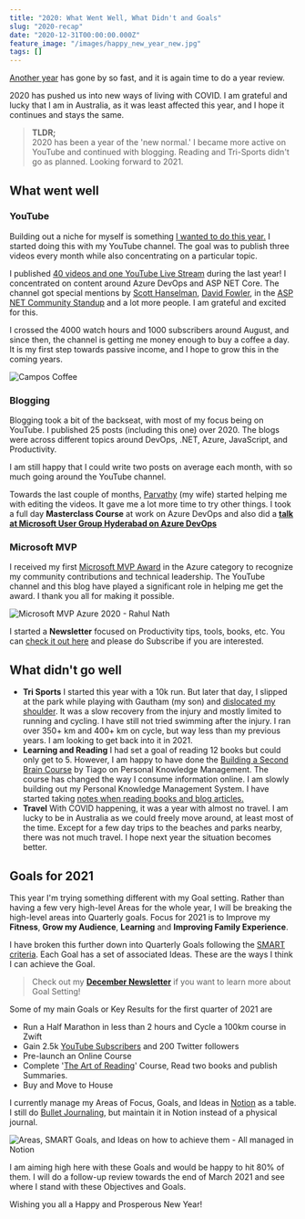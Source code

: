 ```yaml
---
title: "2020: What Went Well, What Didn't and Goals"
slug: "2020-recap"
date: "2020-12-31T00:00:00.000Z"
feature_image: "/images/happy_new_year_new.jpg"
tags: []
---
```


[Another year](__GHOST_URL__/blog/2019-recap/) has gone by so fast, and it is again time to do a year review.

2020 has pushed us into new ways of living with COVID. I am grateful and lucky that I am in Australia, as it was least affected this year, and I hope it continues and stays the same.

> **TLDR;**  
> 2020 has been a year of the 'new normal.' I became more active on YouTube and continued with blogging. Reading and Tri-Sports didn't go as planned. Looking forward to 2021.

What went well
--------------

### YouTube

Building out a niche for myself is something [I wanted to do this year.](__GHOST_URL__/blog/2019-recap/#goals-for-2020) I started doing this with my YouTube channel. The goal was to publish three videos every month while also concentrating on a particular topic.

I published [40 videos and one YouTube Live Stream](https://www.youtube.com/c/RahulNath/videos) during the last year! I concentrated on content around Azure DevOps and ASP NET Core. The channel got special mentions by [Scott Hanselman](https://twitter.com/ToughToWatch/status/1320988054421725185?s=20), [David Fowler](https://twitter.com/davidfowl/status/1321086106742317059?s=20), in the [ASP NET Community Standup](https://twitter.com/rahulpnath/status/1306356354521600000) and a lot more people. I am grateful and excited for this.

I crossed the 4000 watch hours and 1000 subscribers around August, and since then, the channel is getting me money enough to buy a coffee a day. It is my first step towards passive income, and I hope to grow this in the coming years.

![Campos Coffee](/images/coffee_campos.jpg)

### Blogging

Blogging took a bit of the backseat, with most of my focus being on YouTube. I published 25 posts (including this one) over 2020. The blogs were across different topics around DevOps, .NET, Azure, JavaScript, and Productivity.

I am still happy that I could write two posts on average each month, with so much going around the YouTube channel.

Towards the last couple of months, [Parvathy](https://www.facebook.com/parvathy.panicker) (my wife) started helping me with editing the videos. It gave me a lot more time to try other things. I took a full day **Masterclass Course** at work on Azure DevOps and also did a [**talk at Microsoft User Group Hyderabad on Azure DevOps**](https://www.eventbrite.com/e/mugh-azure-devops-day-2020-tickets-132647368851#)

### Microsoft MVP

I received my first [Microsoft MVP Award](https://mvp.microsoft.com/) in the Azure category to recognize my community contributions and technical leadership. The YouTube channel and this blog have played a significant role in helping me get the award. I thank you all for making it possible.

![Microsoft MVP Azure 2020 - Rahul Nath](/images/microsoft_mvp_azure_2020.jpg)

I started a **Newsletter** focused on Productivity tips, tools, books, etc. You can [check it out here](https://rahulpnath.substack.com/) and please do Subscribe if you are interested.

What didn't go well
-------------------

*   **Tri Sports** I started this year with a 10k run. But later that day, I slipped at the park while playing with Gautham (my son) and [dislocated my shoulder](https://www.instagram.com/p/B6xdJvXDbyH/?utm_source=ig_web_copy_link). It was a slow recovery from the injury and mostly limited to running and cycling. I have still not tried swimming after the injury. I ran over 350+ km and 400+ km on cycle, but way less than my previous years. I am looking to get back into it in 2021.
*   **Learning and Reading** I had set a goal of reading 12 books but could only get to 5. However, I am happy to have done the [Building a Second Brain Course](https://www.buildingasecondbrain.com/) by Tiago on Personal Knowledge Management. The course has changed the way I consume information online. I am slowly building out my Personal Knowledge Management System. I have started taking [notes when reading books and blog articles.](__GHOST_URL__/blog/why-i-chose-diigo/)
*   **Travel** With COVID happening, it was a year with almost no travel. I am lucky to be in Australia as we could freely move around, at least most of the time. Except for a few day trips to the beaches and parks nearby, there was not much travel. I hope next year the situation becomes better.

Goals for 2021
--------------

This year I'm trying something different with my Goal setting. Rather than having a few very high-level Areas for the whole year, I will be breaking the high-level areas into Quarterly goals. Focus for 2021 is to Improve my **Fitness**, **Grow my Audience**, **Learning** and **Improving Family Experience**.

I have broken this further down into Quarterly Goals following the [SMART criteria](https://en.wikipedia.org/wiki/SMART_criteria). Each Goal has a set of associated Ideas. These are the ways I think I can achieve the Goal.

> Check out my [**December Newsletter**](https://rahulpnath.substack.com/p/december-newsletter) if you want to learn more about Goal Setting!

Some of my main Goals or Key Results for the first quarter of 2021 are

*   Run a Half Marathon in less than 2 hours and Cycle a 100km course in Zwift
*   Gain 2.5k [YouTube Subscribers](https://www.youtube.com/user/rahulnathp/?sub_confirmation=1) and 200 Twitter followers
*   Pre-launch an Online Course
*   Complete '[The Art of Reading](https://alexbooks.podia.com/the-art-of-reading)' Course, Read two books and publish Summaries.
*   Buy and Move to House

I currently manage my Areas of Focus, Goals, and Ideas in [Notion](http://notion.so/) as a table. I still do [Bullet Journaling](__GHOST_URL__/blog/bullet-journaling/), but maintain it in Notion instead of a physical journal.

![Areas, SMART Goals, and Ideas on how to achieve them - All managed in Notion](/images/q1_2021_goals.jpg)

I am aiming high here with these Goals and would be happy to hit 80% of them. I will do a follow-up review towards the end of March 2021 and see where I stand with these Objectives and Goals.

Wishing you all a Happy and Prosperous New Year!